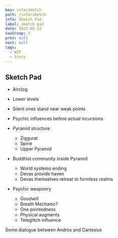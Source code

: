 ```yaml
---
key: info/sketch
path: /info/sketch
info: Sketch Pad
label: sketch pad
date: 2022-05-22
navGroup: 1
prev: null
next: null
tags:
  - WIP
  - Story
---
```


## Sketch Pad

- Airclog
- Lower levels
- Silent ones stand near weak points
- Psychic influences before actual incursions

- Pyramid structure
  - Ziggurat 
  - Spine
  - Upper Pyramid

- Buddhist community inside Pyramid 
  - World systems ending
  - Devas provide haven
  - Devas themselves retreat to formless realms

- Psychic weaponry
  - Goodwill
  - Breath Mechanic? 
  - One pointedness
  - Physical augments
  - Teleglitch influence

Some dialogue between Andros and Cartesius 
